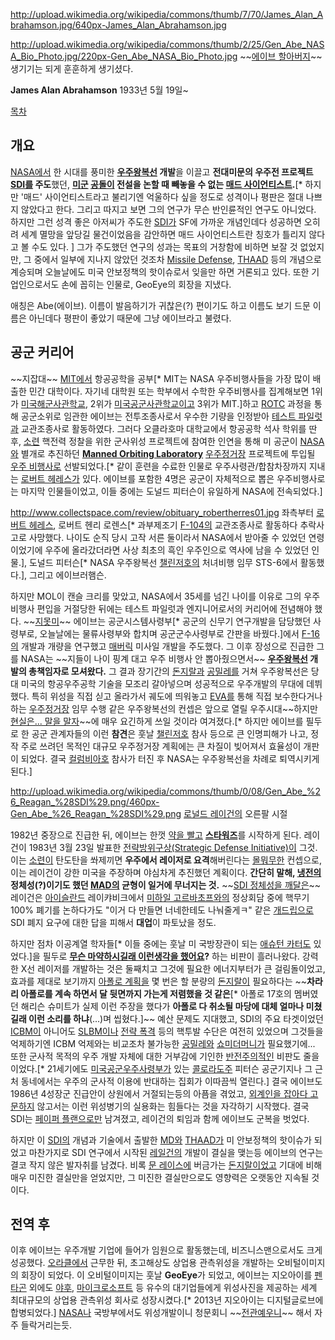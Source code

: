 http://upload.wikimedia.org/wikipedia/commons/thumb/7/70/James_Alan_Abrahamson.jpg/640px-James_Alan_Abrahamson.jpg

http://upload.wikimedia.org/wikipedia/commons/thumb/2/25/Gen_Abe_NASA_Bio_Photo.jpg/220px-Gen_Abe_NASA_Bio_Photo.jpg
~~[[에이브 심슨|에이브 할아버지]]~~ 생기기는 되게 훈훈하게 생기셨다.

'''James Alan Abrahamson'''
1933년 5월 19일~

[[목차]]

== 개요 ==
[[NASA]]에서 한 시대를 풍미한 '''[[우주왕복선]] 개발'''을 이끌고 '''전대미문의 우주전 프로젝트 [[SDI]]를 주도'''했던, '''[[미군]] [[공돌이]] 전설을 논할 때 빼놓을 수 없는 [[매드 사이언티스트]].'''[* 하지만 '매드' 사이언티스트라고 불리기엔 억울하다 싶을 정도로 성격이나 평판은 절대 나쁘지 않았다고 한다. 그리고 따지고 보면 그의 연구가 무슨 반인륜적인 연구도 아니었다. 하지만 그런 성격 좋은 아저씨가 주도한 [[SDI]]가 SF에 가까운 개념인데다 성공하면 오히려 세계 멸망을 앞당길 물건이었음을 감안하면 매드 사이언티스트란 칭호가 틀리지 않다고 볼 수도 있다. ] 그가 주도했던 연구의 성과는 목표의 거창함에 비하면 보잘 것 없었지만, 그 중에서 일부에 지나지 않았던 것조차 [[Missile Defense]], [[THAAD]] 등의 개념으로 계승되며 오늘날에도 미국 안보정책의 핫이슈로서 잊을만 하면 거론되고 있다. 또한 기업인으로서도 손에 꼽히는 인물로, GeoEye의 회장을 지냈다.

애칭은 Abe(에이브). 이름이 발음하기가 귀찮은(?) 편이기도 하고 이름도 보기 드문 이름은 아닌데다 평판이 좋았기 때문에 그냥 에이브라고 불렸다.

== 공군 커리어 ==
~~지잡대~~ [[MIT]]에서 항공공학을 공부[* MIT는 NASA 우주비행사들을 가장 많이 배출한 민간 대학이다. 자기네 대학원 또는 학부에서 수학한 우주비행사를 집계해보면 1위가 [[미국해군사관학교]], 2위가 [[미국공군사관학교]]이고 3위가 MIT.]하고 [[ROTC]] 과정을 통해 공군소위로 임관한 에이브는 전투조종사로서 우수한 기량을 인정받아 [[테스트 파일럿]]과 교관조종사로 활동하였다. 그러다 오클라호마 대학교에서 항공공학 석사 학위를 딴 후, [[소련]] 핵전력 정찰을 위한 군사위성 프로젝트에 참여한 인연을 통해 미 공군이 [[NASA]]와 별개로 추진하던 '''[[MOL|Manned Orbiting Laboratory]]''' [[우주정거장]] 프로젝트에 투입될 [[우주 비행사]]로 선발되었다.[* 같이 훈련을 수료한 인물로 우주사령관/합참차장까지 지내는 [[로버트 헤레스]]가 있다. 에이브를 포함한 4명은 공군이 자체적으로 뽑은 우주비행사로는 마지막 인물들이었고, 이들 중에는 도널드 피터슨이 유일하게 NASA에 전속되었다.]

http://www.collectspace.com/review/obituary_robertherres01.jpg
좌측부터 [[로버트 헤레스]], 로버트 헨리 로렌스[* 과부제조기 [[F-104]]의 교관조종사로 활동하다 추락사고로 사망했다. 나이도 순직 당시 고작 서른 둘이라서 NASA에서 받아줄 수 있었던 연령이었기에 우주에 올라갔더라면 사상 최초의 흑인 우주인으로 역사에 남을 수 있었던 인물.], 도널드 피터슨[* NASA 우주왕복선 [[챌린저호]]의 처녀비행 임무 STS-6에서 활동했다.], 그리고 에이브러햄슨.

하지만 MOL이 캔슬 크리를 맞았고, NASA에서 35세를 넘긴 나이를 이유로 그의 우주 비행사 편입을 거절당한 뒤에는 테스트 파일럿과 엔지니어로서의 커리어에 전념해야 했다. ~~[[지못미]]~~ 에이브는 공군시스템사령부[* 공군의 신무기 연구개발을 담당했던 사령부로, 오늘날에는 물류사령부와 합치며 공군군수사령부로 간판을 바꿨다.]에서 [[F-16]]의 개발과 개량을 연구했고 [[매버릭]] 미사일 개발을 주도했다. 그 이후 장성으로 진급한 그를 NASA는 ~~지들이 나이 핑계 대고 우주 비행사 안 뽑아줬으면서~~ '''[[우주왕복선]] 개발의 총책임자로 모셔왔다.''' 그 결과 장기간의 [[돈지랄]]과 [[공밀레]]를 거쳐 우주왕복선은 당대 미국의 항공우주공학 기술을 모조리 갈아넣으며 성공적으로 우주개발의 무대에 데뷔했다. 특히 위성을 직접 싣고 올라가서 궤도에 띄워놓고 [[EVA]]를 통해 직접 보수한다거나 하는 [[우주정거장]] 임무 수행 같은 우주왕복선의 컨셉은 앞으로 열릴 우주시대~~하지만 [[현실은 시궁창|현실은... 말을 말자]]~~에 매우 요긴하게 쓰일 것이라 여겨졌다.[* 하지만 에이브를 필두로 한 공군 관계자들의 이런 '''참견'''은 훗날 [[챌린저호]] 참사 등으로 큰 인명피해가 나고, 정작 주로 쓰려던 목적인 대규모 우주정거장 계획에는 큰 차질이 빚어져서 효율성이 개판이 되었다. 결국 [[컬럼비아호]] 참사가 터진 후 NASA는 우주왕복선을 차례로 퇴역시키게 된다.]

http://upload.wikimedia.org/wikipedia/commons/thumb/0/08/Gen_Abe_%26_Reagan_%28SDI%29.png/460px-Gen_Abe_%26_Reagan_%28SDI%29.png
[[로널드 레이건]]의 오른팔 시절

1982년 중장으로 진급한 뒤, 에이브는 한껏 [[약빨다|약을 빨고]] '''[[스타워즈]]'''를 시작하게 된다. 레이건이 1983년 3월 23일 발표한 [[SDI|전략방위구상(Strategic Defense Initiative)]]이 그것. 이는 [[소련]]이 탄도탄을 쏴제끼면 '''우주에서 레이저로 요격'''해버린다는 [[몰라 뭐야 그거 무서워|몰뭐무]]한 컨셉으로, 이는 레이건이 강한 미국을 주장하며 야심차게 추진했던 계획이다. '''간단히 말해, [[냉전]]의 정체성(?)이기도 했던 [[상호확증파괴|MAD]]의 균형이 일거에 무너지는 것.''' ~~[[성 정체성을 깨달은 아이|SDI 정체성을 깨달은]]~~ 레이건은 [[아이슬란드]] 레이캬비크에서 [[미하일 고르바초프]]와의 정상회담 중에 핵무기 100% 폐기를 논하다가도 "이거 다 만들면 너네한테도 나눠줄게ㅋ" 같은 [[개드립]]으로 SDI 폐지 요구에 대한 답을 피해서 '''대업'''이 파토났을 정도.

하지만 점차 이공계열 학자들[* 이들 중에는 훗날 미 국방장관이 되는 [[애슈턴 카터]]도 있었다.]을 필두로 '''[[무슨 마약하시길래 이런생각을 했어요]]?''' 하는 비판이 흘러나왔다. 강력한 X선 레이저를 개발하는 것은 둘째치고 그것에 필요한 에너지부터가 큰 걸림돌이었고, 효과를 제대로 보기까지 [[아폴로 계획]]을 몇 번은 할 분량의 [[돈지랄]]이 필요하다는 ~~'''차라리 아폴로를 계속 하면서 달 뒷면까지 가는게 저렴했을 것 같은'''[* 아폴로 17호의 멤버였던 해리슨 슈미트가 실제 이런 주장을 했다가 '''아폴로 다 취소될 마당에 대체 얼마나 미쳤길래 이런 소리를 하냐'''(...)며 씹혔다.]~~ 예산 문제도 지대했고, SDI의 주요 타겟이었던 [[ICBM]]이 아니어도 [[SLBM]]이나 [[전략 폭격]] 등의 핵투발 수단은 여전히 있었으며 그것들을 억제하기엔 ICBM 억제와는 비교조차 불가능한 [[공밀레]]와 [[쇼미더머니]]가 필요했기에... 또한 군사적 목적의 우주 개발 자체에 대한 거부감에 기인한 [[반전주의]]적인 비판도 줄을 이었다.[* 21세기에도 [[미국공군우주사령부]]가 있는 [[콜로라도]]주 피터슨 공군기지나 그 근처 동네에서는 우주의 군사적 이용에 반대하는 집회가 이따끔씩 열린다.] 결국 에이브도 1986년 4성장군 진급안이 상원에서 거절되는등의 아픔을 겪었고, [[외계인 고문|외계인을 잡아다 고문]]하지 않고서는 이런 위성병기의 실용화는 힘들다는 것을 자각하기 시작했다. 결국 SDI는 [[페이퍼 플랜]]으로만 남겨졌고, 레이건의 퇴임과 함께 에이브도 군복을 벗었다.

하지만 이 [[SDI]]의 개념과 기술에서 출발한 [[Missile Defense|MD]]와 [[THAAD]]가 미 안보정책의 핫이슈가 되었고 마찬가지로 SDI 연구에서 시작된 [[레일건]]의 개발이 결실을 맺는등 에이브의 연구는 결코 작지 않은 발자취를 남겼다. 비록 [[문 레이스]]에 버금가는 [[돈지랄]]이었고 기대에 비해 매우 미진한 결실만을 얻었지만, 그 미진한 결실만으로도 영향력은 오랫동안 지속될 것이다.

== 전역 후 ==
이후 에이브는 우주개발 기업에 들어가 임원으로 활동했는데, 비즈니스맨으로서도 크게 성공했다. [[오라클]]에서 근무한 뒤, 초고해상도 상업용 관측위성을 개발하는 오비털이미지의 회장이 되었다. 이 오비털이미지는 훗날 '''GeoEye'''가 되었고, 에이브는 지오아이를 [[국방부(미국)|펜타곤]] 외에도 [[야후]], [[마이크로소프트]] 등 유수의 대기업들에게 위성사진을 제공하는 세계 최대규모의 상업용 관측위성 회사로 성장시켰다.[* 2013년 지오아이는 디지털글로브에 합병되었다.] [[NASA]]나 국방부에서도 위성개발이니 청문회니 ~~[[전관예우]]니~~ 해서 자주 들락거리는듯.
